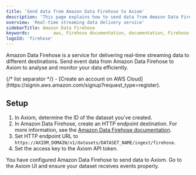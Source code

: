 ```yaml
---
title: 'Send data from Amazon Data Firehose to Axiom'
description: 'This page explains how to send data from Amazon Data Firehose to Axiom.'
overview: 'Real-time streaming data delivery service'
sidebarTitle: Amazon Data Firehose
keywords:         aws, Firehose documentation, documentation, Firehose, Axiom, container logging, fluentd, fluentbit, real-time analysis
logoId: 'firehose'
---
```



Amazon Data Firehose is a service for delivering real-time streaming data to different destinations. Send event data from Amazon Data Firehose to Axiom to analyse and monitor your data efficiently.

<AwsDisclaimer />

<Prerequisites />
{/* list separator */}
- [Create an account on AWS Cloud](https://signin.aws.amazon.com/signup?request_type=register).

## Setup

1. In Axiom, determine the ID of the dataset you’ve created.
1. In Amazon Data Firehose, create an HTTP endpoint destination. For more information, see the [Amazon Data Firehose documentation](https://docs.aws.amazon.com/firehose/latest/dev/create-destination.html#create-destination-http).
1. Set HTTP endpoint URL to `https://AXIOM_DOMAIN/v1/datasets/DATASET_NAME/ingest/firehose`.
    <Info>
    <ReplaceDomain />
    <ReplaceDataset />
    </Info>
1. Set the access key to the Axiom API token.

You have configured Amazon Data Firehose to send data to Axiom. Go to the Axiom UI and ensure your dataset receives events properly.
